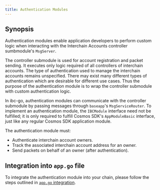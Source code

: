 ```yaml
---
title: Authentication Modules
---
```


## Synopsis

Authentication modules enable application developers to perform custom logic when interacting with the Interchain Accounts controller sumbmodule's `MsgServer`.

The controller submodule is used for account registration and packet sending. It executes only logic required of all controllers of interchain accounts. The type of authentication used to manage the interchain accounts remains unspecified. There may exist many different types of authentication which are desirable for different use cases. Thus the purpose of the authentication module is to wrap the controller submodule with custom authentication logic.

In ibc-go, authentication modules can communicate with the controller submodule by passing messages through `baseapp`'s `MsgServiceRouter`. To implement an authentication module, the `IBCModule` interface need not be fulfilled; it is only required to fulfill Cosmos SDK's `AppModuleBasic` interface, just like any regular Cosmos SDK application module.

The authentication module must:

- Authenticate interchain account owners.
- Track the associated interchain account address for an owner.
- Send packets on behalf of an owner (after authentication).

## Integration into `app.go` file

To integrate the authentication module into your chain, please follow the steps outlined in [`app.go` integration](/docs/ibc/next/apps/interchain-accounts/integration#example-integration).
